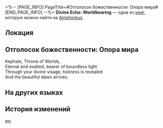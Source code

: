 <%-- [PAGE_INFO]
PageTitle=#Отголосок божественности: Опора мира#
[END_PAGE_INFO] --%>
{{Дополнить}}
{{Книга Инфобокс
|id           = 517
|partIds      = 190844
|Название     = Divine Echo: Worldbearing
|Изображение  = Предмет Книга Амфореус 3.png
|Мир          = Amphoreus
|Томов        = 1
|Автор        = <!--нужно добавить-->
|Описание     = A memory left by a Titan's Miracle. Only those who have received divine blessings can hear such holy resonance... Listen, a hymn of dawn echoes from the heart of the world.
|Том1         = {{tx}}
|Источник1    = {{tx|Отсутствует источник}}
|Персонажи    = Kephale
|Фракции      = 
}}
'''Divine Echo: Worldbearing''' — одна из [[Книги|книг]], которую можно найти на [[Amphoreus]].

==Локация==
{{Отметка карты|<!--название карты-->|<!--id отметки-->}}

==Отголосок божественности: Опора мира==
Kephale, Throne of Worlds,<br />
Eternal and exalted, bearer of boundless light.<br />
Through your divine visage, holiness is revealed<br />
And the beautiful dawn arrives.

==На других языках==
{{На других языках
|en   = Divine Echo: Worldbearing
|zhs  = 神性的回响：负世
|zht  = 神性的迴響：負世
|ja   = 神性の反響：世負い
|ko   = 신성의 메아리: 부세
|es   = Eco divino: el Sostén del mundo
|fr   = Écho divin&nbsp;: Porte-Monde
|ru   = Отголосок божественности: Опора мира
|th   = แว่วเสียงศักดิ์สิทธิ์: แบกโลกา
|vi   = Tiếng Vọng Thần Tính: Phụ Thế
|de   = Göttliches Echo: Welt
|id   = Gema Ilahi: Penopang Dunia
|pt   = Eco Divino: Sustenta-Mundo
}}

==История изменений==
{{История изменений|3.5}}

[[en:]]